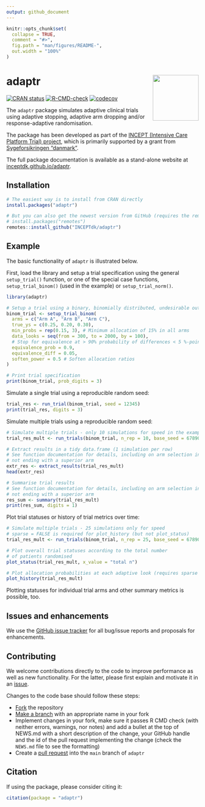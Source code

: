 ```yaml
---
output: github_document
---
```


<!-- README.md is generated from README.Rmd. Please edit that file -->

```r
knitr::opts_chunk$set(
  collapse = TRUE,
  comment = "#>",
  fig.path = "man/figures/README-",
  out.width = "100%"
)
```

# adaptr <img src="man/figures/adaptr.png" align="right" width="120" />

<!-- badges: start -->
[![CRAN status](https://www.r-pkg.org/badges/version/adaptr)](https://cran.r-project.org/package=adaptr)
[![R-CMD-check](https://github.com/INCEPTdk/adaptr/workflows/R-CMD-check/badge.svg)](https://github.com/INCEPTdk/adaptr/actions/)
[![codecov](https://codecov.io/gh/INCEPTdk/adaptr/branch/main/graph/badge.svg)](https://app.codecov.io/gh/INCEPTdk/adaptr/)
<!-- badges: end -->

The `adaptr` package simulates adaptive clinical trials using adaptive
stopping, adaptive arm dropping and/or response-adaptive randomisation.

The package has been developed as part of the
[INCEPT (Intensive Care Platform Trial) project](https://incept.dk/), which
is primarily supported by a grant from
[Sygeforsikringen "danmark"](https://www.sygeforsikring.dk/).

The full package documentation is available as a stand-alone website at [inceptdk.github.io/adaptr](https://inceptdk.github.io/adaptr/).

## Installation

```r
# The easiest way is to install from CRAN directly
install.packages("adaptr")

# But you can also get the newest version from GitHub (requires the remotes package)
# install.packages("remotes") 
remotes::install_github("INCEPTdk/adaptr")
```

## Example

The basic functionality of `adaptr` is illustrated below.

First, load the library and setup a trial specification using the general
`setup_trial()` function, or one of the special case functions,
`setup_trial_binom()` (used in the example) or `setup_trial_norm()`.

```r
library(adaptr)

# Setup a trial using a binary, binomially distributed, undesirable outcome
binom_trial <- setup_trial_binom(
  arms = c("Arm A", "Arm B", "Arm C"),
  true_ys = c(0.25, 0.20, 0.30),
  min_probs = rep(0.15, 3), # Minimum allocation of 15% in all arms
  data_looks = seq(from = 300, to = 2000, by = 100),
  # Stop for equivalence at > 90% probability of differences < 5 %-points
  equivalence_prob = 0.9,
  equivalence_diff = 0.05,
  soften_power = 0.5 # Soften allocation ratios
)

# Print trial specification
print(binom_trial, prob_digits = 3)
```

Simulate a single trial using a reproducible random seed:

```r
trial_res <- run_trial(binom_trial, seed = 12345)
print(trial_res, digits = 3)
```

Simulate multiple trials using a reproducible random seed:

```r
# Simulate multiple trials - only 10 simulations for speed in the example
trial_res_mult <- run_trials(binom_trial, n_rep = 10, base_seed = 67890)

# Extract results in a tidy data.frame (1 simulation per row)
# See function documentation for details, including on arm selection in trials
# not ending with a superior arm
extr_res <- extract_results(trial_res_mult)
head(extr_res)

# Summarise trial results
# See function documentation for details, including on arm selection in trials
# not ending with a superior arm
res_sum <- summary(trial_res_mult)
print(res_sum, digits = 1)
```

Plot trial statuses or history of trial metrics over time:

```r
# Simulate multiple trials - 25 simulations only for speed
# sparse = FALSE is required for plot_history (but not plot_status)
trial_res_mult <- run_trials(binom_trial, n_rep = 25, base_seed = 67890, sparse = FALSE)

# Plot overall trial statuses according to the total number
# of patients randomised
plot_status(trial_res_mult, x_value = "total n")

# Plot allocation probabilities at each adaptive look (requires sparse = FALSE)
plot_history(trial_res_mult)
```

Plotting statuses for individual trial arms and other summary metrics is
possible, too.

## Issues and enhancements

We use the [GitHub issue tracker](https://github.com/INCEPTdk/adaptr/issues) for
all bug/issue reports and proposals for enhancements. 

## Contributing

We welcome contributions directly to the code to improve performance as well
as new functionality. For the latter, please first explain and motivate it in an
[issue](https://github.com/INCEPTdk/adaptr/issues).

Changes to the code base should follow these steps:

- [Fork](https://docs.github.com/en/get-started/quickstart/fork-a-repo) the repository
- [Make a branch](https://docs.github.com/en/pull-requests/collaborating-with-pull-requests/proposing-changes-to-your-work-with-pull-requests/creating-and-deleting-branches-within-your-repository) with an appropriate name in your fork
- Implement changes in your fork, make sure it passes R CMD check (with neither
errors, warnings, nor notes) and add a bullet at the top of NEWS.md with a short
description of the change, your GitHub handle and the id of the pull request
implementing the change (check the `NEWS.md` file to see the formatting)
- Create a [pull request](https://docs.github.com/en/pull-requests/collaborating-with-pull-requests/proposing-changes-to-your-work-with-pull-requests/creating-a-pull-request-from-a-fork) into the `main` branch of `adaptr`

## Citation

If using the package, please consider citing it:

```r
citation(package = "adaptr")
```

